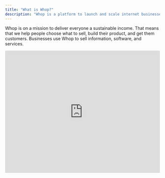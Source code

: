 ```yaml
---
title: "What is Whop?"
description: "Whop is a platform to launch and scale internet businesses."
---
```


Whop is on a mission to deliver everyone a sustainable income. That means that we help people choose what to sell, build their product, and get them customers. Businesses use Whop to sell information, software, and services.

<iframe
  className="w-full aspect-video rounded-xl"
  width="100%"
  height="400"
  src="https://www.youtube.com/embed/9gZS9SQn_B0?si=0BPZ1dlKqUnJBVhV&modestbranding=1&rel=0"
  title="YouTube video player"
  frameborder="0"
  allow="accelerometer; autoplay; clipboard-write; encrypted-media; gyroscope; picture-in-picture; web-share"
  referrerpolicy="strict-origin-when-cross-origin "
  allowfullscreen
/>

<Check>Businesses on Whop earn over \$1 billion every year.</Check>

## Get started

<CardGroup cols={1}>
  <Card
    title="Launch your business"
    icon="sparkles"
    href="/launch-your-business"
  >
    Start an online business with a few clicks.
  </Card>
</CardGroup>

## Using Whop to accept payments

This works well if you've already built your business on other tools but want better payment processing.

<CardGroup cols={1}>
  <Card
    title="Start with payment processing"
    icon="credit-card"
    href="/payments/overview"
  >
    Use Whop to process payments and create checkout links.
  </Card>
</CardGroup>

## Common business models

Learn how to set up popular business models on Whop:

<CardGroup cols={3}>
  <Card
    title="Educational programs"
    icon="people-group"
    href="/supported-business-models/educational-programs"
  >
    Sell courses, workshops, and other educational programs.
  </Card>
  <Card
    title="Agency services"
    icon="gear"
    href="/supported-business-models/agency-services"
  >
    Send invoices, chat with clients, and get paid.
  </Card>
  <Card
    title="Coaching"
    icon="graduation-cap"
    href="/supported-business-models/coaches"
  >
    Charge for your services and organize your clients in one spot.
  </Card>
</CardGroup>

<CardGroup cols={3}>
  <Card
    title="Newsletters"
    icon="chart-line"
    href="/supported-business-models/newsletters"
  >
    Publish long form writing and charge subscribers for exclusive content.
  </Card>
  <Card
    title="Paid groups"
    icon="people-group"
    href="/supported-business-models/paid-groups"
  >
    Build a paid community where members connect and share alpha.
  </Card>
  <Card title="SaaS" icon="laptop" href="/supported-business-models/saas">
    Launch your app with built-in payments and user management.
  </Card>
</CardGroup>

<CardGroup cols={3}>
  <Card title="Events" icon="calendar" href="/supported-business-models/events">
    Run paid masterminds, events, and give attendees a unified place to chat.
  </Card>
  <Card
    title="DTC Ecommerce"
    icon="gear"
    href="/supported-business-models/dtc-ecommerce"
  >
    Sell physical products online with an out of the box social layer.
  </Card>
  <Card
    title="Brick and Mortar"
    icon="store"
    href="/supported-business-models/brick-and-mortar"
  >
    Accept in-store payments and manage memberships for your physical location.
  </Card>
</CardGroup>
